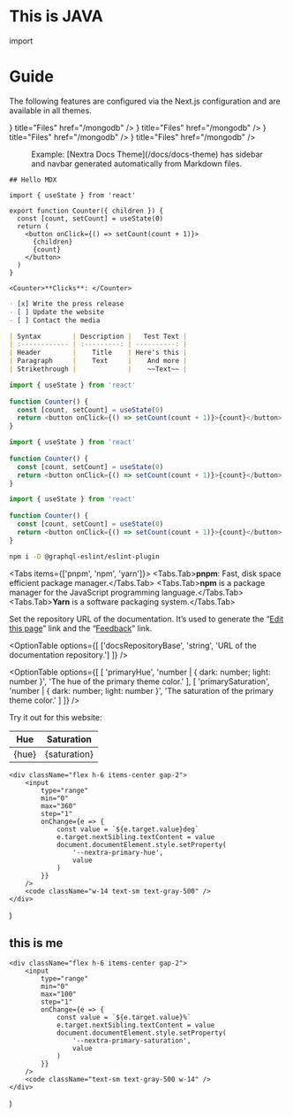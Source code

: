 # This is JAVA

import


# Guide

The following features are configured via the Next.js configuration and are
available in all themes.


<Cards>
  <Card
    icon={<img src={markdown} alt="Box Icon" />} 
    title="Files"
    href="/mongodb"
  />
  <Card
    icon={<img src={markdown} alt="Box Icon" />} 
    title="Files"
    href="/mongodb"
  />
  <Card
    icon={<img src={markdown} alt="Box Icon" />} 
    title="Files"
    href="/mongodb"
  />
  <Card
    icon={<img src={markdown} alt="Box Icon" />} 
    title="Files"
    href="/mongodb"
  />
</Cards>

<br />

<figure>
  <figcaption>
    Example: [Nextra Docs Theme](/docs/docs-theme) has sidebar and navbar
    generated automatically from Markdown files.
  </figcaption>
</figure>

<FileTree>
  <FileTree.Folder name="pages" defaultOpen>
    <FileTree.File name="contact.md" />
    <FileTree.File name="index.mdx" />
    <FileTree.Folder name="about" defaultOpen>
      <FileTree.File name="legal.md" />
      <FileTree.File name="index.mdx" />
    </FileTree.Folder>
  </FileTree.Folder>
</FileTree>


```mdx filename="Markdown"
## Hello MDX 

import { useState } from 'react'

export function Counter({ children }) {
  const [count, setCount] = useState(0)
  return (
    <button onClick={() => setCount(count + 1)}>
      {children}
      {count}
    </button>
  )
}

<Counter>**Clicks**: </Counter>
```

```md filename="Markdown"
- [x] Write the press release
- [ ] Update the website
- [ ] Contact the media
```

```md filename="Markdown"
| Syntax        | Description |   Test Text |
| :------------ | :---------: | ----------: |
| Header        |    Title    | Here's this |
| Paragraph     |    Text     |    And more |
| Strikethrough |             |    ~~Text~~ |
```

```js {1,4-6}
import { useState } from 'react'
 
function Counter() {
  const [count, setCount] = useState(0)
  return <button onClick={() => setCount(count + 1)}>{count}</button>
}
```

```js /useState/ /count/1,3-4 copy 
import { useState } from 'react'
 
function Counter() {
  const [count, setCount] = useState(0)
  return <button onClick={() => setCount(count + 1)}>{count}</button>
}
```

```js showLineNumbers
import { useState } from 'react'
 
function Counter() {
  const [count, setCount] = useState(0)
  return <button onClick={() => setCount(count + 1)}>{count}</button>
}
```

```sh npm2yarn
npm i -D @graphql-eslint/eslint-plugin
```
 
<Tabs items={['pnpm', 'npm', 'yarn']}>
  <Tabs.Tab>**pnpm**: Fast, disk space efficient package manager.</Tabs.Tab>
  <Tabs.Tab>**npm** is a package manager for the JavaScript programming language.</Tabs.Tab>
  <Tabs.Tab>**Yarn** is a software packaging system.</Tabs.Tab>
</Tabs>


Set the repository URL of the documentation. It’s used to generate the
“[Edit this page](#edit-link)” link and the “[Feedback](#feedback-link)” link.

<OptionTable
  options={[
    ['docsRepositoryBase', 'string', 'URL of the documentation repository.']
  ]}
/>

<OptionTable
  options={[
    [
      'primaryHue',
      'number | { dark: number; light: number }',
      'The hue of the primary theme color.'
    ],
    [
      'primarySaturation',
      'number | { dark: number; light: number }',
      'The saturation of the primary theme color.'
    ]
  ]}
/>

Try it out for this website:

| Hue   | Saturation   |
| ----- | ------------ |
| {hue} | {saturation} |

    <div className="flex h-6 items-center gap-2">
        <input
            type="range"
            min="0"
            max="360"
            step="1"
            onChange={e => {
                const value = `${e.target.value}deg`
                e.target.nextSibling.textContent = value
                document.documentElement.style.setProperty(
                    '--nextra-primary-hue',
                    value
                )
            }}
        />
        <code className="w-14 text-sm text-gray-500" />
    </div>
)

## this is me

    <div className="flex h-6 items-center gap-2">
        <input
            type="range"
            min="0"
            max="100"
            step="1"
            onChange={e => {
                const value = `${e.target.value}%`
                e.target.nextSibling.textContent = value
                document.documentElement.style.setProperty(
                    '--nextra-primary-saturation',
                    value
                )
            }}
        />
        <code className="text-sm text-gray-500 w-14" />
    </div>
)
